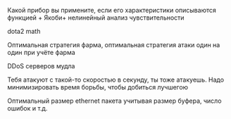 Какой прибор вы примените, если его характеристики описываются функцией + Якоби+ нелинейный анализ чувствительности

dota2 math

Оптимальная стратегия фарма, оптимальная стратегия атаки один на один при учёте фарма

DDoS серверов мудла

Тебя атакуют с такой-то скоростью в секунду, ты тоже атакуешь. Надо минимизировать время борьбы, чтобы добиться лучшегою

Оптимальный размер ethernet пакета учитывая размер буфера, число ошибок и т.д.

